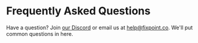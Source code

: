 # Frequently Asked Questions

Have a question? Join [our Discord](https://discord.gg/tdRmQQXAhY) or email us
at help@fixpoint.co. We'll put common questions in here.
